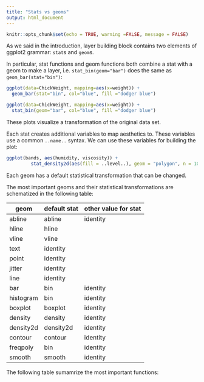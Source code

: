 ```yaml
---
title: "Stats vs geoms"
output: html_document
---
```


```r
knitr::opts_chunk$set(echo = TRUE, warning =FALSE, message = FALSE)
```

As we said in the introduction, layer building block contains two elements of ggplot2 grammar: `stat`s and `geom`s.

In particular, stat functions and geom functions both combine a stat with a geom to make a layer, i.e. `stat_bin(geom="bar")` does the same as `geom_bar(stat="bin")`:

```r
ggplot(data=ChickWeight, mapping=aes(x=weight)) + 
  geom_bar(stat="bin", col="blue", fill ="dodger blue")

ggplot(data=ChickWeight, mapping=aes(x=weight)) + 
  stat_bin(geom="bar", col="blue", fill ="dodger blue")
```

These plots visualize a transformation of the original data set.

Each stat creates additional variables to map aesthetics to. These variables use a common `..name..` syntax. 
We can use these variables for building the plot:

```r
ggplot(bands, aes(humidity, viscosity)) + 
         stat_density2d(aes(fill = ..level..), geom = "polygon", n = 100)
```

Each geom has a default statistical transformation that can be changed.

The most important geoms and their statistical transformations are schematized in the following table:

geom | default stat | other value for stat
-----|--------------|-----------------------
abline | abline | identity
hline | hline | 
vline | vline |
text | identity |
point | identity |
jitter| identity |
line | identity |
bar | bin | identity
histogram | bin | identity
boxplot | boxplot | identity
density | density | identity
density2d | density2d | identity
contour | contour | identity
freqpoly | bin | identity
smooth | smooth | identity













The following table sumamrize the most important functions:




